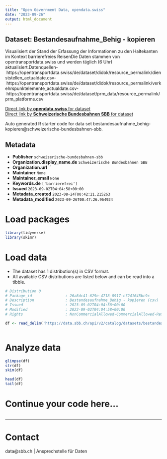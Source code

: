 ```yaml
---
title: "Open Government Data, opendata.swiss"
date: "2023-09-26"
output: html_document
---
```


## Dataset: Bestandesaufnahme_Behig - kopieren

Visualisiert der Stand der Erfassung der Informationen zu den Haltekanten im Kontext barrierefreies ReisenDie Daten stammen von opentransportdata.swiss und werden täglich (6 Uhr) aktualisiert.Datenquellen- https://opentransportdata.swiss/de/dataset/didok/resource_permalink/dienststellen_actualdate.csv- https://opentransportdata.swiss/de/dataset/didok/resource_permalink/verkehrspunktelemente_actualdate.csv- https://opentransportdata.swiss/de/dataset/prm_data/resource_permalink/prm_platforms.csv

[Direct link by **opendata.swiss** for dataset](https://opendata.swiss/de/dataset/bestandesaufnahme_behig-kopieren)<br>
[Direct link by **Schweizerische Bundesbahnen SBB** for dataset](https://data.sbb.ch/explore/dataset/bestandesaufnahme_behig-kopieren/)

Auto generated R starter code for data set bestandesaufnahme_behig-kopieren@schweizerische-bundesbahnen-sbb.

## Metadata

- **Publisher** `schweizerische-bundesbahnen-sbb`
- **Organization.display_name.de** `Schweizerische Bundesbahnen SBB`
- **Organization.url** ``
- **Maintainer** `None`
- **Maintainer_email** `None`
- **Keywords.de** `['barrierefrei']`
- **Issued** `2023-09-02T04:04:58+00:00`
- **Metadata_created** `2023-08-24T00:42:21.215263`
- **Metadata_modified** `2023-09-26T00:47:26.964924`


# Load packages

```r

library(tidyverse)
library(skimr)

```

# Load data

-   The dataset has 1 distribution(s) in CSV format.
-   All available CSV distributions are listed below and can be read into a tibble.

```r

# Distribution 0
# Package_id               : 26a8dc41-629e-4718-8917-c7241645bc9c
# Description              : Bestandesaufnahme_Behig - kopieren (csv)
# Issued                   : 2023-09-02T04:04:58+00:00
# Modified                 : 2023-09-02T04:04:58+00:00
# Rights                   : NonCommercialAllowed-CommercialAllowed-ReferenceRequired

df <- read_delim('https://data.sbb.ch/api/v2/catalog/datasets/bestandesaufnahme_behig-kopieren/exports/csv')



```

# Analyze data

```r

glimpse(df)
str(df)
skim(df)

head(df)
tail(df)

```

# Continue your code here...

```r

```

------------------------------------------------------------------------

# Contact

data@sbb.ch | Ansprechstelle für Daten
